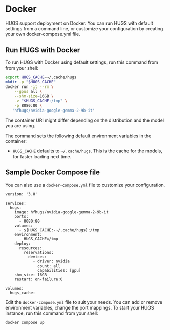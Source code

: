 # Docker

HUGS support deployment on Docker. You can run HUGS with default settings from a command line, or customize your configuration by creating your own docker-compose.yml file.

## Run HUGS with Docker

To run HUGS with Docker using default settings, run this command from from your shell:

```bash
export HUGS_CACHE=~/.cache/hugs
mkdir -p "$HUGS_CACHE"
docker run -it --rm \
    --gpus all \
    --shm-size=16GB \
    -v "$HUGS_CACHE:/tmp" \
    -p 8080:80 \
   'hfhugs/nvidia-google-gemma-2-9b-it'
```

<Tip>

The container URI might differ depending on the distribution and the model you are using.

</Tip>

The command sets the following default environment variables in the container:

- `HUGS_CACHE` defaults to `~/.cache/hugs`. This is the cache for the models, for faster loading next time.

## Sample Docker Compose file

You can also use a `docker-compose.yml` file to customize your configuration.

```
version: '3.8'

services:
  hugs:
    image: hfhugs/nvidia-google-gemma-2-9b-it
    ports:
      - 8080:80
    volumes:
      - ${HUGS_CACHE:-~/.cache/hugs}:/tmp
    environment:
      - HUGS_CACHE=/tmp
    deploy:
      resources:
        reservations:
          devices:
            - driver: nvidia
              count: all
              capabilities: [gpu]
    shm_size: 16GB
    restart: on-failure:0

volumes:
  hugs_cache:

```

Edit the `docker-compose.yml` file to suit your needs. You can add or remove environment variables, change the port mappings. To start your HUGS instance, run this command from your shell:

```bash
docker compose up
```
